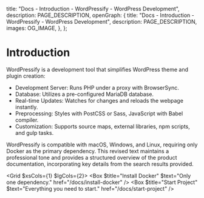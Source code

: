 
  title: "Docs - Introduction - WordPressify - WordPress Development",
  description: PAGE_DESCRIPTION,
  openGraph: {
    title: "Docs - Introduction - WordPressify - WordPress Development",
    description: PAGE_DESCRIPTION,
    images: OG_IMAGE,
  },
};

# Introduction

WordPressify is a development tool that simplifies WordPress theme and plugin creation:

- Development Server: Runs PHP under a proxy with BrowserSync.
- Database: Utilizes a pre-configured MariaDB database.
- Real-time Updates: Watches for changes and reloads the webpage instantly.
- Preprocessing: Styles with PostCSS or Sass, JavaScript with Babel compiler.
- Customization: Supports source maps, external libraries, npm scripts, and gulp tasks.

WordPressify is compatible with macOS, Windows, and Linux, requiring only Docker as the primary dependency. This revised text maintains a professional tone and provides a structured overview of the product documentation, incorporating key details from the search results provided.

<Grid $xsCols={1} $lgCols={2}>
  <Box $title="Install Docker" $text="Only one dependency." href="/docs/install-docker" />
  <Box $title="Start Project" $text="Everything you need to start." href="/docs/start-project" />
</Grid>

